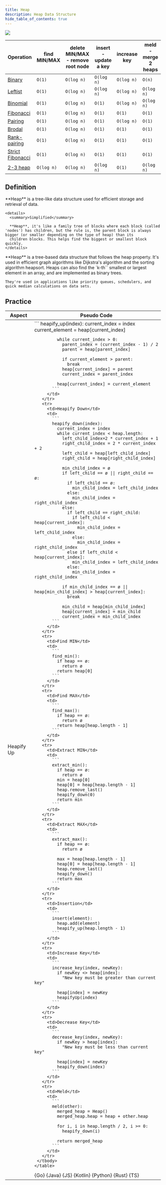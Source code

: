 ```yaml
---
title: Heap
description: Heap Data Structure
hide_table_of_contents: true
---
```




![](./assets/heap/heap.svg)

<table>
  <thead>
    <tr>
      <th>Operation</th>
      <th>find MIN/MAX</th>
      <th>delete MIN/MAX - remove root node</th>
      <th>insert - update a key</th>
      <th>increase key</th>
      <th>meld - merge 2 heaps</th>
    </tr>
  </thead>
  <tbody>
    <tr>
      <td>
        <a
          href="https://en.wikipedia.org/wiki/Binary_heap"
          target="_blank"
          rel="noopener noreferrer"
        >
          Binary
        </a>
      </td>
      <td>
        <code className="excellent">O(1)</code>
      </td>
      <td>
        <code className="good">O(log n)</code>
      </td>
      <td>
        <code className="good">O(log n)</code>
      </td>
      <td>
        <code className="good">O(log n)</code>
      </td>
      <td>
        <code className="fair">O(n)</code>
      </td>
    </tr>
    <tr>
      <td>
        <a
          href="https://en.wikipedia.org/wiki/Leftist_tree"
          target="_blank"
          rel="noopener noreferrer"
        >
          Leftist
        </a>
      </td>
      <td>
        <code className="excellent">O(1)</code>
      </td>
      <td>
        <code className="good">O(log n)</code>
      </td>
      <td>
        <code className="good">O(log n)</code>
      </td>
      <td>
        <code className="good">O(log n)</code>
      </td>
      <td>
        <code className="good">O(log n)</code>
      </td>
    </tr>
    <tr>
      <td>
        <a
          href="https://en.wikipedia.org/wiki/Binomial_heap"
          target="_blank"
          rel="noopener noreferrer"
        >
          Binomial
        </a>
      </td>
      <td>
        <code className="excellent">O(1)</code>
      </td>
      <td>
        <code className="good">O(log n)</code>
      </td>
      <td>
        <code className="excellent">O(1)</code>
      </td>
      <td>
        <code className="good">O(log n)</code>
      </td>
      <td>
        <code className="good">O(log n)</code>
      </td>
    </tr>
    <tr>
      <td>
        <a
          href="https://en.wikipedia.org/wiki/Fibonacci_heap"
          target="_blank"
          rel="noopener noreferrer"
        >
          Fibonacci
        </a>
      </td>
      <td>
        <code className="excellent">O(1)</code>
      </td>
      <td>
        <code className="good">O(log n)</code>
      </td>
      <td>
        <code className="excellent">O(1)</code>
      </td>
      <td>
        <code className="excellent">O(1)</code>
      </td>
      <td>
        <code className="excellent">O(1)</code>
      </td>
    </tr>
    <tr>
      <td>
        <a
          href="https://en.wikipedia.org/wiki/Pairing_heap"
          target="_blank"
          rel="noopener noreferrer"
        >
          Pairing
        </a>
      </td>
      <td>
        <code className="excellent">O(1)</code>
      </td>
      <td>
        <code className="good">O(log n)</code>
      </td>
      <td>
        <code className="excellent">O(1)</code>
      </td>
      <td>
        <code className="good">O(log n)</code>
      </td>
      <td>
        <code className="excellent">O(1)</code>
      </td>
    </tr>
    <tr>
      <td>
        <a
          href="https://en.wikipedia.org/wiki/Brodal_queue"
          target="_blank"
          rel="noopener noreferrer"
        >
          Brodal
        </a>
      </td>
      <td>
        <code className="excellent">O(1)</code>
      </td>
      <td>
        <code className="good">O(log n)</code>
      </td>
      <td>
        <code className="excellent">O(1)</code>
      </td>
      <td>
        <code className="excellent">O(1)</code>
      </td>
      <td>
        <code className="excellent">O(1)</code>
      </td>
    </tr>
    <tr>
      <td>
        <a
          href="https://en.wikipedia.org/wiki/Rank-pairing_heap"
          target="_blank"
          rel="noopener noreferrer"
        >
          Rank-pairing
        </a>
      </td>
      <td>
        <code className="excellent">O(1)</code>
      </td>
      <td>
        <code className="good">O(log n)</code>
      </td>
      <td>
        <code className="excellent">O(1)</code>
      </td>
      <td>
        <code className="excellent">O(1)</code>
      </td>
      <td>
        <code className="excellent">O(1)</code>
      </td>
    </tr>
    <tr>
      <td>
        <a
          href="https://en.wikipedia.org/wiki/Fibonacci_heap"
          target="_blank"
          rel="noopener noreferrer"
        >
          Strict Fibonacci
        </a>
      </td>
      <td>
        <code className="excellent">O(1)</code>
      </td>
      <td>
        <code className="good">O(log n)</code>
      </td>
      <td>
        <code className="excellent">O(1)</code>
      </td>
      <td>
        <code className="excellent">O(1)</code>
      </td>
      <td>
        <code className="excellent">O(1)</code>
      </td>
    </tr>
    <tr>
      <td>
        <a
          href="https://en.wikipedia.org/wiki/2%E2%80%933_heap"
          target="_blank"
          rel="noopener noreferrer"
        >
          2-3 heap
        </a>
      </td>
      <td>
        <code className="good">O(log n)</code>
      </td>
      <td>
        <code className="good">O(log n)</code>
      </td>
      <td>
        <code className="good">O(log n)</code>
      </td>
      <td>
        <code className="excellent">O(1)</code>
      </td>
      <td>
        <code className="good">O(log n)</code>
      </td>
    </tr>
  </tbody>
</table>

## Definition

<Tabs>
  <TabItem value="short" label="Short">
    **Heap** is a tree-like data structure used for efficient storage and retrieval of data.

    <details>
      <summary>Simplified</summary>

      **Heap**, it's like a family tree of blocks where each block (called 'nodes') has children, but the rule is, the parent block is always bigger (or smaller depending on the type of heap) than its
      children blocks. This helps find the biggest or smallest block quickly.
    </details>

  </TabItem>
  <TabItem value="detailed" label="Detailed">
    **Heap** is a tree-based data structure that follows the heap property. It's used in efficient graph algorithms like Dijkstra's algorithm and the sorting algorithm heapsort. Heaps can also find
    the `k-th`` smallest or largest element in an array, and are implemented as binary trees.

    They're used in applications like priority queues, schedulers, and quick median calculations on data sets.

  </TabItem>
</Tabs>

## Practice

<Tabs>
  <TabItem value="practice" label="Practice">
    <table>
      <thead>
      <tr>
        <th>Aspect</th>
        <th>Pseudo Code</th>
      </tr>
      </thead>
     <tbody>
       <tr>
         <td>Heapify Up</td>
         <td>
           ```
           heapify_up(index):
             current_index = index
             current_element = heap[current_index]

             while current_index > 0:
               parent_index = (current_index - 1) / 2
               parent = heap[parent_index]

               if current_element > parent:
                 break
               heap[current_index] = parent
               current_index = parent_index

             heap[current_index] = current_element
           ```
         </td>
       </tr>
       <tr>
         <td>Heapify Down</td>
         <td>
           ```
           heapify_down(index):
             current_index = index
             while current_index < heap.length:
               left_child_index=2 * current_index + 1
               right_child_index = 2 * current_index + 2
               left_child = heap[left_child_index]
               right_child = heap[right_child_index]

               min_child_index = ø
               if left_child == ø || right_child == ø:
                 if left_child == ø:
                   min_child_index = left_child_index
                 else:
                   min_child_index = right_child_index
               else:
                 if left_child == right_child:
                   if left_child < heap[current_index]:
                     min_child_index = left_child_index
                   else:
                     min_child_index = right_child_index
                 else if left_child < heap[current_index]:
                   min_child_index = left_child_index
                 else:
                   min_child_index = right_child_index

               if min_child_index == ø || heap[min_child_index] > heap[current_index]:
                 break

               min_child = heap[min_child_index]
               heap[current_index] = min_child
               current_index = min_child_index
           ```
         </td>
       </tr>
       <tr>
         <td>Find MIN</td>
         <td>
           ```
           find_min():
             if heap == ø:
               return ø
             return heap[0]
           ```
         </td>
       </tr>
       <tr>
         <td>Find MAX</td>
         <td>
           ```
           find_max():
             if heap == ø:
               return ø
             return heap[heap.length - 1]
           ```
         </td>
       </tr>
       <tr>
         <td>Extract MIN</td>
         <td>
           ```
           extract_min():
             if heap == ø:
               return ø
             min = heap[0]
             heap[0] = heap[heap.length - 1]
             heap.remove_last()
             heapify_down(0)
             return min
           ```
         </td>
       </tr>
       <tr>
         <td>Extract MAX</td>
         <td>
           ```
           extract_max():
             if heap == ø:
               return ø

             max = heap[heap.length - 1]
             heap[0] = heap[heap.length - 1]
             heap.remove_last()
             heapify_down()
             return max
           ```
         </td>
       </tr>
       <tr>
         <td>Insertion</td>
         <td>
           ```
           insert(element):
             heap.add(element)
             heapify_up(heap.length - 1)
           ```
         </td>
       </tr>
       <tr>
         <td>Increase Key</td>
         <td>
           ```
           increase_key(index, newKey):
             if newKey <> heap[index]:
               "New key must be greater than current key"

             heap[index] = newKey
             heapifyUp(index)
           ```
         </td>
       </tr>
       <tr>
         <td>Decrease Key</td>
         <td>
           ```
           decrease_key(index, newKey):
             if newKey > heap[index]:
               "New key must be less than current key"

             heap[index] = newKey
             heapify_down(index)
           ```
         </td>
       </tr>
       <tr>
         <td>Meld</td>
         <td>
           ```
           meld(other):
             merged_heap = Heap()
             merged_heap.heap = heap + other.heap

             for i, i in heap.length / 2, i >= 0:
               heapify_down(i)

             return merged_heap
           ```
         </td>
       </tr>
     </tbody>
    </table>

  </TabItem>
  <TabItem value="solution" label="Solution">
    <Tabs queryString="code">
      <TabItem value="go" label="" attributes={{title: "Go Lang", className: "code_lang go m"}}><CodeBlock language="go">{Go}</CodeBlock></TabItem>
      <TabItem value="java" label="" attributes={{title: "Java", className: "code_lang java m"}}><CodeBlock language="java">{Java}</CodeBlock></TabItem>
      <TabItem value="js" label="" attributes={{title: "JavaScript", className: "code_lang js m"}}><CodeBlock language="js">{JS}</CodeBlock></TabItem>
      <TabItem value="kotlin" label="" attributes={{title: "Kotlin", className: "code_lang kotlin m"}}><CodeBlock language="kotlin">{Kotlin}</CodeBlock></TabItem>
      <TabItem value="python" label="" attributes={{title: "Python", className: "code_lang python m"}}><CodeBlock language="python">{Python}</CodeBlock></TabItem>
      <TabItem value="rust" label="" attributes={{title: "Rust", className: "code_lang rust m"}}><CodeBlock language="rust">{Rust}</CodeBlock></TabItem>
      <TabItem value="ts" label="" attributes={{title: "TypeScript", className: "code_lang ts m"}}><CodeBlock language="ts">{TS}</CodeBlock></TabItem>
    </Tabs>
  </TabItem>
</Tabs>
